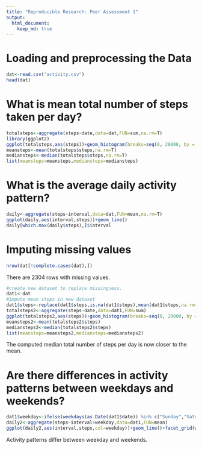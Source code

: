 ```yaml
---
title: "Reproducible Research: Peer Assessment 1"
output: 
  html_document:
    keep_md: true
---
```



# Loading and preprocessing the Data

```r
dat<-read.csv("activity.csv")
head(dat)
```

# What is mean total number of steps taken per day?
```r
totalsteps<-aggregate(steps~date,data=dat,FUN=sum,na.rm=T)
library(ggplot2)
ggplot(totalsteps,aes(steps))+geom_histogram(breaks=seq(0, 20000, by = 1000),fill="salmon",color="black")+ggtitle("Histogram of Total Steps Per Day")
meansteps<-mean(totalsteps$steps,na.rm=T)
mediansteps<-median(totalsteps$steps,na.rm=T)
list(meansteps=meansteps,mediansteps=mediansteps)
```

# What is the average daily activity pattern?
```r
daily<-aggregate(steps~interval,data=dat,FUN=mean,na.rm=T)
ggplot(daily,aes(interval,steps))+geom_line()
daily[which.max(daily$steps),]$interval
```

# Imputing missing values
```r
nrow(dat[!complete.cases(dat),])
```
There are 2304 rows with missing values. 
```r
#create new dataset to replace missingness. 
dat1<-dat
#impute mean steps in new dataset
dat1$steps<-replace(dat1$steps,is.na(dat1$steps),mean(dat1$steps,na.rm=T))
totalsteps2<-aggregate(steps~date,data=dat1,FUN=sum)
ggplot(totalsteps2,aes(steps))+geom_histogram(breaks=seq(0, 20000, by = 1000),fill="salmon",color="black")+ggtitle("Histogram of Total Steps Per Day")
meansteps2<-mean(totalsteps2$steps)
mediansteps2<-median(totalsteps2$steps)
list(meansteps=meansteps2,mediansteps=mediansteps2)
```
The computed median total number of steps per day is now closer to the mean. 

# Are there differences in activity patterns between weekdays and weekends?
```r
dat1$weekday<-ifelse(weekdays(as.Date(dat1$date)) %in% c("Sunday","Saturday"),"weekend","weekday")
daily2<-aggregate(steps~interval+weekday,data=dat1,FUN=mean)
ggplot(daily2,aes(interval,steps,col=weekday))+geom_line()+facet_grid(weekday~.)
```

Activity patterns differ between weekday and weekends. 
